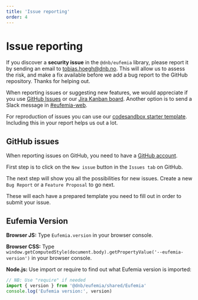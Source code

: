 ```yaml
---
title: 'Issue reporting'
order: 4
---
```



# Issue reporting

If you discover a **security issue** in the `@dnb/eufemia` library, please report it by sending an
email to [tobias.hoegh@dnb.no](mailto:tobias.hoegh@dnb.no). This will allow us to assess the risk, and make a fix available before we add a
bug report to the GitHub repository. Thanks for helping out.

When reporting issues or suggesting new features, we would appreciate if you use [GitHub Issues](https://github.com/dnbexperience/eufemia/issues) or our [Jira Kanban board](https://dnb-asa.atlassian.net/jira/software/c/projects/EDS/boards/734). Another option is to send a Slack message in [#eufemia-web](https://dnb-it.slack.com/archives/CMXABCHEY).

For reproduction of issues you can use our [codesandbox starter template](/issue/). Including this in your report helps us out a lot.

## GitHub issues

When reporting issues on GitHub, you need to have a [GitHub account](https://github.com/join).

First step is to click on the `New issue` button in the `Issues tab` on GitHub.

<InlineImg
  src="/images/report-issue.png"
  width="900"
  alt="Screenshot of the location of new issue button on GitHub"
  top
  bottom
/>

The next step will show you all the possibilities for new issues. Create a new `Bug Report` or a `Feature Proposal` to go next.

<InlineImg
  src="/images/report-issue-part-2.png"
  width="900"
  alt="Screenshot of the possibilities in creating a new issue"
  top
/>

These will each have a prepared template you need to fill out in order to submit your issue.

## Eufemia Version

**Browser JS:** Type `Eufemia.version` in your browser console.

**Browser CSS:** Type `window.getComputedStyle(document.body).getPropertyValue('--eufemia-version')` in your browser console.

**Node.js:** Use import or require to find out what Eufemia version is imported:

```js
// NB: Use "require" if needed
import { version } from '@dnb/eufemia/shared/Eufemia'
console.log('Eufemia version:', version)
```
